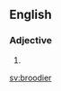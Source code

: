 ==English==

===Adjective===
{{head|en|adjective comparative form}}

# {{en-comparative of|broody}}

[[sv:broodier]]